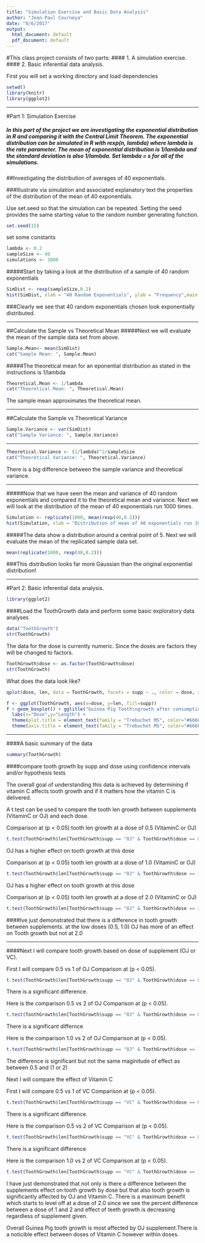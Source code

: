 ```yaml
---
title: "Simulation Exercise and Basic Data Analysis"
author: "Jean-Paul Courneya"
date: "8/6/2017"
output:
  html_document: default
  pdf_document: default
---
```

#This class project consists of two parts:
#### 1. A simulation exercise.
#### 2. Basic inferential data analysis.

First you will set a working directory and load dependencies
```r
setwd()
library(knitr)
library(ggplot2)
```
***
#Part 1: Simulation Exercise 


##### In this part of the project we are investigating the exponential distribution in R and comparing it with the Central Limit Theorem. The exponential distribution can be simulated in R with rexp(n, lambda) where lambda is the rate parameter. The mean of exponential distribution is 1/lambda and the standard deviation is also 1/lambda. Set lambda = s for all of the simulations. 

##Investigating the distribution of averages of 40 exponentials.

###Illustrate via simulation and associated explanatory text the properties of the distribution of the mean of 40 exponentials. 

Use set.seed so that the simulation can be repeated. Setting the seed provides the same starting value to the random number generating function.
```r
set.seed(15)
```

set some constants
```r
lambda <- 0.2
sampleSize <- 40
simulations <- 1000
```
#####Start by taking a look at the distribution of a sample of 40 random exponentials
```r
SimDist <- rexp(sampleSize,0.2)
hist(SimDist, xlab = "40 Random Exponentials", ylab = "Frequency",main = "Distribution of 40 Random Exponentials", col = "lightgreen")
```

###Clearly we see that 40 random exponentials chosen look exponentially distributed.

***

##Calculate the Sample vs Theoretical Mean
#####Next we will evaluate the mean of the sample data set from above.
```r
Sample.Mean<- mean(SimDist)
cat("Sample Mean: ", Sample.Mean)
```

#####The theoretical mean for an eponential distribution as stated in the instructions is 1/lambda
```r
Theoretical.Mean <- 1/lambda 
cat("Theoretical Mean: ", Theoretical.Mean)
```

The sample mean approximates the theoretical mean.

***

##Calculate the Sample vs Theoretical Variance

```r
Sample.Variance <- var(SimDist)
cat("Sample Variance: ", Sample.Variance)
```

***

```r
Theoretical.Variance <- (1/lambda)^2/sampleSize 
cat("Theoretical Variance: ", Theoretical.Variance)
```

There is a big difference between the sample variance and theoretical variance.

***

#####Now that we have seen the mean and variance of 40 random exponentials and compared it to the theoretical mean and variance. Next we will look at the distribution of the mean of 40 exponentials run 1000 times. 
```r
Simulation <- replicate(1000, mean(rexp(40,0.2)))
hist(Simulation, xlab = "Distribution of mean of 40 exponentials run 1000 times", ylab = "Frequency", main = "Distribution of the mean of 40 exponentials run 1000 times", col = "lightgrey"  )
```

#####The data show a distribution around a central point of 5. Next we will evaluate the mean of the replicated sample data set.

```r
mean(replicate(1000, rexp(40,0.2)))
```

###This distribution looks far more Gaussian than the original exponential distribution!

***

#Part 2: Basic inferential data analysis.

```r
library(ggplot2)
```

####Load the ToothGrowth data and perform some basic exploratory data analyses

```r
data("ToothGrowth")
str(ToothGrowth)
```
The data for the dose is currently numeric. Since the doses are factors they will be changed to factors. 

```r
ToothGrowth$dose <- as.factor(ToothGrowth$dose)
str(ToothGrowth)
```
What does the data look like?
```r
qplot(dose, len, data = ToothGrowth, facets = supp ~ ., color = dose, xlab = "Dose (mg/day)", ylab = "Tooth Length (mm)", main = "Exploratory plot of dose vs tooth length\n for Guinea Pigs given OJ vs VitaminC")
```

```r
f <- ggplot(ToothGrowth, aes(x=dose, y=len, fill=supp))
f + geom_boxplot() + ggtitle("Guinea Pig Tooth\ngrowth after consumption\nof OJ or Vitamin C ") +
  labs(x="Dose",y="Length") + 
  theme(plot.title = element_text(family = "Trebuchet MS", color="#666666", face="bold", size=16, hjust=0.5)) +
  theme(axis.title = element_text(family = "Trebuchet MS", color="#666666", face="bold", size=11))
```

***

####A basic summary of the data

```r
summary(ToothGrowth)
```

####compare tooth growth by supp and dose using confidence intervals and/or hypothesis tests

The overall goal of understanding this data is achieved by determining if vitamin C affects tooth growth and if it matters how the vitamin C is delivered. 

A t.test can be used to compare the tooth len growth between supplements (VitaminC or OJ) and each dose.

Comparison at (p < 0.05) tooth len growth at a dose of 0.5 (VitaminC or OJ)
```r
t.test(ToothGrowth$len[ToothGrowth$supp == "OJ" & ToothGrowth$dose == 0.5], ToothGrowth$len[ToothGrowth$supp == "VC" & ToothGrowth$dose == 0.5])
````

OJ has a higher effect on tooth growth at this dose

Comparison at (p < 0.05) tooth len growth at a dose of 1.0 (VitaminC or OJ)
```r
t.test(ToothGrowth$len[ToothGrowth$supp == "OJ" & ToothGrowth$dose == 1.0], ToothGrowth$len[ToothGrowth$supp == "VC" & ToothGrowth$dose == 1.0])
````

OJ has a higher effect on tooth growth at this dose


Comparison at (p < 0.05) tooth len growth at a dose of 2.0 (VitaminC or OJ)
```r
t.test(ToothGrowth$len[ToothGrowth$supp == "OJ" & ToothGrowth$dose == 2.0], ToothGrowth$len[ToothGrowth$supp == "VC" & ToothGrowth$dose == 2.0])
````

####Ive just demonstrated that there is a difference in tooth growth between supplements. at the low doses (0.5, 1.0) OJ has more of an effect on Tooth growth  but not at 2.0

***

####Next I will compare tooth growth based on dose of supplement (OJ or VC). 

First I will compare 0.5 vs 1 of OJ
Comparison at (p < 0.05).
```r
t.test(ToothGrowth$len[ToothGrowth$supp == "OJ" & ToothGrowth$dose == 0.5], ToothGrowth$len[ToothGrowth$supp == "OJ" & ToothGrowth$dose == 1.0])
````

There is a significant difference. 

Here is the comparison 0.5 vs 2 of OJ 
Comparison at (p < 0.05).
```r
t.test(ToothGrowth$len[ToothGrowth$supp == "OJ" & ToothGrowth$dose == 0.5], ToothGrowth$len[ToothGrowth$supp == "OJ" & ToothGrowth$dose == 2.0])
````

There is a significant differnce

Here is the comparison 1.0 vs 2 of OJ 
Comparison at (p < 0.05).
```r
t.test(ToothGrowth$len[ToothGrowth$supp == "OJ" & ToothGrowth$dose == 1.0], ToothGrowth$len[ToothGrowth$supp == "OJ" & ToothGrowth$dose == 2.0])
````
The difference is significant but not the same maginitude of effect as between 0.5 and (1 or 2)

Next I will compare the effect of Vitamin C

First I will compare 0.5 vs 1 of VC
Comparison at (p < 0.05).
```r
t.test(ToothGrowth$len[ToothGrowth$supp == "VC" & ToothGrowth$dose == 0.5], ToothGrowth$len[ToothGrowth$supp == "VC" & ToothGrowth$dose == 1.0])
````

There is a significant difference. 

Here is the comparison 0.5 vs 2 of VC 
Comparison at (p < 0.05).
```r
t.test(ToothGrowth$len[ToothGrowth$supp == "VC" & ToothGrowth$dose == 0.5], ToothGrowth$len[ToothGrowth$supp == "VC" & ToothGrowth$dose == 2.0])
````

There is a significant difference

Here is the comparison 1.0 vs 2 of VC 
Comparison at (p < 0.05).
```r
t.test(ToothGrowth$len[ToothGrowth$supp == "VC" & ToothGrowth$dose == 1.0], ToothGrowth$len[ToothGrowth$supp == "VC" & ToothGrowth$dose == 2.0])
````

I have just demonstrated that not only is there a difference between the supplements effect on tooth growth by dose but that also tooth growth is significantly affected by OJ and Vitamin C. There is a maximum benefit which starts to level off at a dose of 2.0 since we see the percent difference between a dose of 1 and 2 and effect of teeth growth is decreasing regardless of supplement given.

Overall Guinea Pig tooth growth is most affected by OJ supplement.There is a noticible effect between doses of Vitamin C however within doses. 
